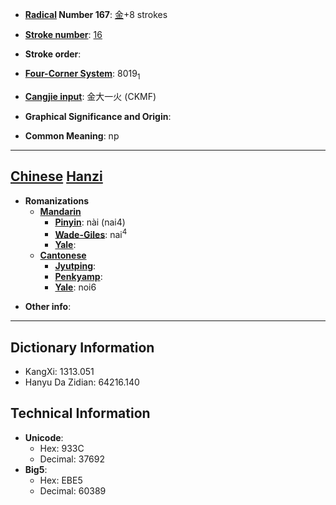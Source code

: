 * '''[[Wiktionary:Chinese radical index| Radical]] Number 167''': [[Wiktionary:Chinese radical index 金|金]]+8 strokes

* '''[[Wiktionary:Chinese total strokes index|Stroke number]]''': [[Wiktionary:Chinese total strokes index 16|16]]

* '''Stroke order''': 

* '''[[Wiktionary:Chinese four corner index|Four-Corner System]]''': 8019<sub>1</sub>

* '''[[Wiktionary:Chinese Cangjie index|Cangjie input]]''': 金大一火 (CKMF)

* '''Graphical Significance and Origin''': 

* '''Common Meaning''': np

----

== [[Chinese]] [[Hanzi]] ==

* '''Romanizations'''
** '''[[Mandarin]]'''
*** '''[[Pinyin]]''': nài (nai4)
*** '''[[Wade-Giles]]''': nai<sup>4</sup>
*** '''[[Yale]]''': 
** '''[[Cantonese]]'''
*** '''[[Jyutping]]''':
*** '''[[Penkyamp]]''': 
*** '''[[Yale]]''': noi6

* '''Other info''': 

----

== Dictionary Information ==

* KangXi: 1313.051
* Hanyu Da Zidian: 64216.140

== Technical Information ==

* '''Unicode''':
** Hex: 933C
** Decimal: 37692
* '''Big5''':
** Hex: EBE5
** Decimal: 60389
